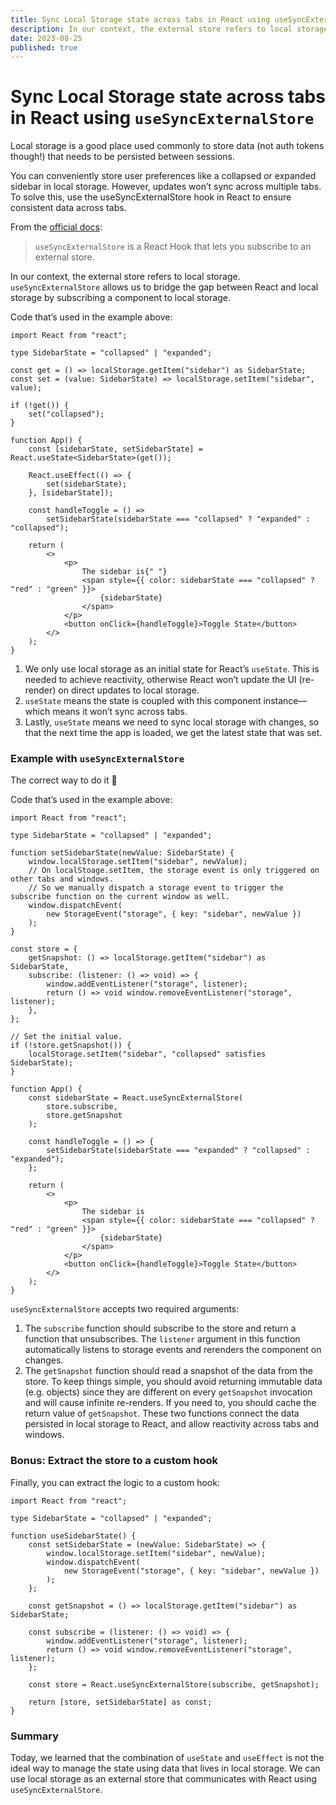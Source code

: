 ```yaml
---
title: Sync Local Storage state across tabs in React using useSyncExternalStore
description: In our context, the external store refers to local storage. `useSyncExternalStore` allows us to bridge the gap between React and local storage by subscribing a component to local storage.
date: 2023-08-25
published: true
---
```


# Sync Local Storage state across tabs in React using `useSyncExternalStore`

Local storage is a good place used commonly to store data (not auth tokens though!) that needs to be persisted between sessions.

You can conveniently store user preferences like a collapsed or expanded sidebar in local storage. However, updates won’t sync across multiple tabs. To solve this, use the useSyncExternalStore hook in React to ensure consistent data across tabs.

From the [official docs](https://react.dev/reference/react/useSyncExternalStore):

> `useSyncExternalStore` is a React Hook that lets you subscribe to an external store.

In our context, the external store refers to local storage. `useSyncExternalStore` allows us to bridge the gap between React and local storage by subscribing a component to local storage.

Code that’s used in the example above:

```tsx
import React from "react";

type SidebarState = "collapsed" | "expanded";

const get = () => localStorage.getItem("sidebar") as SidebarState;
const set = (value: SidebarState) => localStorage.setItem("sidebar", value);

if (!get()) {
	set("collapsed");
}

function App() {
	const [sidebarState, setSidebarState] = React.useState<SidebarState>(get());

	React.useEffect(() => {
		set(sidebarState);
	}, [sidebarState]);

	const handleToggle = () =>
		setSidebarState(sidebarState === "collapsed" ? "expanded" : "collapsed");

	return (
		<>
			<p>
				The sidebar is{" "}
				<span style={{ color: sidebarState === "collapsed" ? "red" : "green" }}>
					{sidebarState}
				</span>
			</p>
			<button onClick={handleToggle}>Toggle State</button>
		</>
	);
}
```

1. We only use local storage as an initial state for React’s `useState`. This is needed to achieve reactivity, otherwise React won’t update the UI (re-render) on direct updates to local storage.
2. `useState` means the state is coupled with this component instance—which means it won’t sync across tabs.
3. Lastly, `useState` means we need to sync local storage with changes, so that the next time the app is loaded, we get the latest state that was set.

### Example with `useSyncExternalStore`

The correct way to do it 💪

Code that’s used in the example above:

```tsx {28-31}
import React from "react";

type SidebarState = "collapsed" | "expanded";

function setSidebarState(newValue: SidebarState) {
	window.localStorage.setItem("sidebar", newValue);
	// On localStoage.setItem, the storage event is only triggered on other tabs and windows.
	// So we manually dispatch a storage event to trigger the subscribe function on the current window as well.
	window.dispatchEvent(
		new StorageEvent("storage", { key: "sidebar", newValue })
	);
}

const store = {
	getSnapshot: () => localStorage.getItem("sidebar") as SidebarState,
	subscribe: (listener: () => void) => {
		window.addEventListener("storage", listener);
		return () => void window.removeEventListener("storage", listener);
	},
};

// Set the initial value.
if (!store.getSnapshot()) {
	localStorage.setItem("sidebar", "collapsed" satisfies SidebarState);
}

function App() {
	const sidebarState = React.useSyncExternalStore(
		store.subscribe,
		store.getSnapshot
	);

	const handleToggle = () => {
		setSidebarState(sidebarState === "expanded" ? "collapsed" : "expanded");
	};

	return (
		<>
			<p>
				The sidebar is
				<span style={{ color: sidebarState === "collapsed" ? "red" : "green" }}>
					{sidebarState}
				</span>
			</p>
			<button onClick={handleToggle}>Toggle State</button>
		</>
	);
}
```

`useSyncExternalStore` accepts two required arguments:

1. The `subscribe` function should subscribe to the store and return a function that unsubscribes. The `listener` argument in this function automatically listens to storage events and rerenders the component on changes.
2. The `getSnapshot` function should read a snapshot of the data from the store. To keep things simple, you should avoid returning immutable data (e.g. objects) since they are different on every `getSnapshot` invocation and will cause infinite re-renders. If you need to, you should cache the return value of `getSnapshot`.
   These two functions connect the data persisted in local storage to React, and allow reactivity across tabs and windows.

### Bonus: Extract the store to a custom hook

Finally, you can extract the logic to a custom hook:

```tsx
import React from "react";

type SidebarState = "collapsed" | "expanded";

function useSidebarState() {
	const setSidebarState = (newValue: SidebarState) => {
		window.localStorage.setItem("sidebar", newValue);
		window.dispatchEvent(
			new StorageEvent("storage", { key: "sidebar", newValue })
		);
	};

	const getSnapshot = () => localStorage.getItem("sidebar") as SidebarState;

	const subscribe = (listener: () => void) => {
		window.addEventListener("storage", listener);
		return () => void window.removeEventListener("storage", listener);
	};

	const store = React.useSyncExternalStore(subscribe, getSnapshot);

	return [store, setSidebarState] as const;
}
```

### Summary

Today, we learned that the combination of `useState` and `useEffect` is not the ideal way to manage the state using data that lives in local storage. We can use local storage as an external store that communicates with React using `useSyncExternalStore`.
